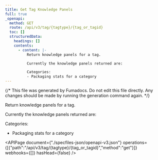 ```yaml
---
title: Get Tag Knowledge Panels
full: true
_openapi:
  method: GET
  route: /api/v3/tag/{tagtype}/{tag_or_tagid}
  toc: []
  structuredData:
    headings: []
    contents:
      - content: |-
          Return knowledge panels for a tag.

          Currently the knowledge panels returned are:

          Categories:
          - Packaging stats for a category
---
```


{/* This file was generated by Fumadocs. Do not edit this file directly. Any changes should be made by running the generation command again. */}

Return knowledge panels for a tag.

Currently the knowledge panels returned are:

Categories:
- Packaging stats for a category

<APIPage document={"./specfiles-json/openapi-v3.json"} operations={[{"path":"/api/v3/tag/{tagtype}/{tag_or_tagid}","method":"get"}]} webhooks={[]} hasHead={false} />